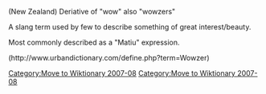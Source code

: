 [[Category:Move to Wiktionary 2007-08]]
{{Notability|date=August 2007}}

{{Uncategorized|date=August 2007}} 
(New Zealand) Deriative of "wow" also "wowzers"

A slang term used by few to describe something of great interest/beauty.

Most commonly described as a "Matiu" expression.

(http://www.urbandictionary.com/define.php?term=Wowzer)
{{deadend|date=August 2007}}
[[Category:Move to Wiktionary 2007-08]]